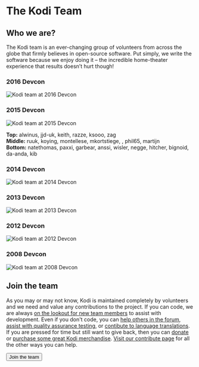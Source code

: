 
<MetadataHeader title="The Kodi Team" />

# The Kodi Team

## Who we are?

The Kodi team is an ever-changing group of volunteers from across the globe that firmly believes in open-source software. Put simply, we write the software because we enjoy doing it – the incredible home-theater experience that results doesn’t hurt though!

### 2016 Devcon
![Kodi team at 2016 Devcon](/images/devcon-2016.jpg)

### 2015 Devcon
![Kodi team at 2015 Devcon](/images/devcon-2015.jpg)

**Top:** alwinus, jjd-uk, keith, razze, ksooo, zag  
**Middle:** ruuk, koying, montellese, mkortstiege, , phil65, martijn  
**Bottom:** natethomas, paxxi, garbear, anssi, wisler, negge, hitcher, bignoid, da-anda, kib

### 2014 Devcon
![Kodi team at 2014 Devcon](/images/devcon-2014.jpg)

### 2013 Devcon
![Kodi team at 2013 Devcon](/images/devcon-2013.jpg)

### 2012 Devcon
![Kodi team at 2012 Devcon](/images/devcon-2012.jpg)

### 2008 Devcon
![Kodi team at 2008 Devcon](/images/devcon-2008.jpg)

## Join the team

As you may or may not know, Kodi is maintained completely by volunteers and we need and value any contributions to the project. If you can code, we are always [on the lookout for new team members](/contribute/developers) to assist with development. Even if you don't code, you can [help others in the forum](https://forum.kodi.tv/), [assist with quality assurance testing](https://kodi.wiki/view/HOW-TO:Help_with_quality_assurance_testing), or [contibute to language translations](https://kodi.wiki/view/Translation_System). If you are pressed for time but still want to give back, then you can [donate](/donate) or [purchase some great Kodi merchandise](/store). [Visit our contribute page](/contribute) for all the other ways you can help.

<Button variant="link" component="a" href="/contribute" isLarge>Join the team <ArrowRightIcon/></Button>

